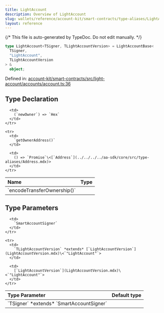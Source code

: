 ```yaml
---
title: LightAccount
description: Overview of LightAccount
slug: wallets/reference/account-kit/smart-contracts/type-aliases/LightAccount
layout: reference
---
```


{/* This file is auto-generated by TypeDoc. Do not edit manually. */}

```ts
type LightAccount<TSigner, TLightAccountVersion> = LightAccountBase<
  TSigner,
  "LightAccount",
  TLightAccountVersion
> &
  object;
```

Defined in: [account-kit/smart-contracts/src/light-account/accounts/account.ts:36](https://github.com/alchemyplatform/aa-sdk/blob/0cc60e9f694c242d91befdaa2f26cdec3ee389c5/account-kit/smart-contracts/src/light-account/accounts/account.ts#L36)

## Type Declaration

<table>
  <thead>
    <tr>
      <th align="left">Name</th>
      <th align="left">Type</th>
    </tr>
  </thead>

  <tbody>
    <tr>
      <td>
        `encodeTransferOwnership()`
      </td>

      <td>
        (`newOwner`) => `Hex`
      </td>
    </tr>

    <tr>
      <td>
        `getOwnerAddress()`
      </td>

      <td>
        () => `Promise`\<[`Address`](../../../../aa-sdk/core/src/type-aliases/Address.mdx)>
      </td>
    </tr>

  </tbody>
</table>

## Type Parameters

<table>
  <thead>
    <tr>
      <th align="left">Type Parameter</th>
      <th align="left">Default type</th>
    </tr>
  </thead>

  <tbody>
    <tr>
      <td>
        `TSigner` *extends* `SmartAccountSigner`
      </td>

      <td>
        `SmartAccountSigner`
      </td>
    </tr>

    <tr>
      <td>
        `TLightAccountVersion` *extends* [`LightAccountVersion`](LightAccountVersion.mdx)\<`"LightAccount"`>
      </td>

      <td>
        [`LightAccountVersion`](LightAccountVersion.mdx)\<`"LightAccount"`>
      </td>
    </tr>

  </tbody>
</table>
